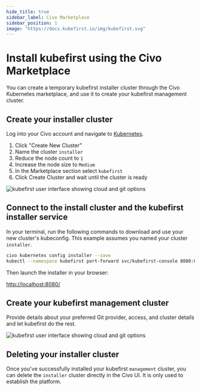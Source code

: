```yaml
---
hide_title: true
sidebar_label: Civo Marketplace
sidebar_position: 1
image: "https://docs.kubefirst.io/img/kubefirst.svg"
---
```


# Install kubefirst using the Civo Marketplace

You can create a temporary kubefirst installer cluster through the Civo Kubernetes marketplace, and use it to create your kubefirst management cluster.

## Create your installer cluster

Log into your Civo account and navigate to [Kubernetes](https://dashboard.civo.com/kubernetes).

1. Click "Create New Cluster"
2. Name the cluster `installer`
3. Reduce the node count to `1`
4. Increase the node size to `Medium`
5. In the Marketplace section select `kubefirst`
6. Click Create Cluster and wait until the cluster is ready

![kubefirst user interface showing cloud and git options](../../../img/civo/marketplace/installer-options.png)

## Connect to the install cluster and the kubefirst installer service

In your terminal, run the following commands to download and use your new cluster's kubeconfig. This example assumes you named your cluster `installer`.

```bash
civo kubernetes config installer --save
kubectl --namespace kubefirst port-forward svc/kubefirst-console 8080:8080
```

Then launch the installer in your browser:

[http://localhost:8080/](http://localhost:8080/)

## Create your kubefirst management cluster

Provide details about your preferred Git provider, access, and cluster details and let kubefirst do the rest.

![kubefirst user interface showing cloud and git options](../../../img/civo/marketplace/create-management.png)

## Deleting your installer cluster

Once you've successfully installed your kubefirst `management` cluster, you can delete the `installer` cluster directly in the Civo UI. It is only used to establish the platform.

